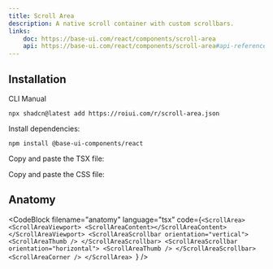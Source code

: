 ```yaml
---
title: Scroll Area
description: A native scroll container with custom scrollbars.
links:
    doc: https://base-ui.com/react/components/scroll-area
    api: https://base-ui.com/react/components/scroll-area#api-reference
---
```


<ComponentPreview name="scroll-area-demo" />

## Installation

<InstallationTabs>

<InstallationTabsList>
    <InstallationTabsTrigger value="cli">CLI</InstallationTabsTrigger>
    <InstallationTabsTrigger value="manual">Manual</InstallationTabsTrigger>
</InstallationTabsList>

<InstallationTabsContent value="cli">

```package-install
npx shadcn@latest add https://roiui.com/r/scroll-area.json
```

</InstallationTabsContent>

<InstallationTabsContent value="manual">

Install dependencies:

```package-install
npm install @base-ui-components/react
```

Copy and paste the TSX file:

<ComponentSource
    src="registry/brook/ui/scroll-area/scroll-area.tsx"
    title="components/ui/scroll-area.tsx"
    collapsible={true}
/>

Copy and paste the CSS file:

<ComponentSource
    src="registry/brook/ui/scroll-area/scroll-area.module.css"
    title="components/ui/scroll-area.module.css"
    language="css"
    collapsible={true}
/>

</InstallationTabsContent>

</InstallationTabs>

## Anatomy

<CodeBlock
filename="anatomy"
  language="tsx"
  code={`<ScrollArea>
    <ScrollAreaViewport>
        <ScrollAreaContent></ScrollAreaContent>
    </ScrollAreaViewport>
    <ScrollAreaScrollbar orientation="vertical">
        <ScrollAreaThumb />
    </ScrollAreaScrollbar>
    <ScrollAreaScrollbar orientation="horizontal">
        <ScrollAreaThumb />
    </ScrollAreaScrollbar>
    <ScrollAreaCorner />
</ScrollArea>
`} />
